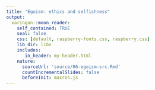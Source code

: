 ```yaml
---
title: "Egoism: ethics and selfishness"
output:
  xaringan::moon_reader:
    self_contained: TRUE
    seal: false
    css: [default, raspberry-fonts.css, raspberry.css]
    lib_dir: libs
    includes:
       in_header: my-header.html
    nature:
      sourceUrl: 'source/06-egoism-src.Rmd'
      countIncrementalSlides: false
      beforeInit: macros.js
---
```

